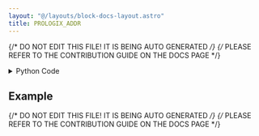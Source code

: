 ```yaml
---
layout: "@/layouts/block-docs-layout.astro"
title: PROLOGIX_ADDR
---
```


{/* DO NOT EDIT THIS FILE! IT IS BEING AUTO GENERATED */}
{/* PLEASE REFER TO THE CONTRIBUTION GUIDE ON THE DOCS PAGE */}


<PythonDocsDisplay docstring={docstring} />

<details>
<summary>Python Code</summary>

```python
import serial
import traceback
from flojoy import flojoy, SerialConnection, DataContainer, TextBlob
from typing import cast, Optional


@flojoy(deps={"pyserial": "3.5"}, inject_connection=True)
def PROLOGIX_ADDR(
    connection: SerialConnection,
    default: Optional[DataContainer] = None,
    addr: int = 22,
) -> TextBlob:
    """The PROLOGIX_ADDR node sets the GPIB address of an instrument using the Prologix USB-to-GPIB or USB-to-Ethernet adapter.

    Inputs
    ------
    default: DataContainer
        Any DataContainer - likely connected to the output of the OPEN_SERIAL node.

    Parameters
    ----------
    connection: Serial
        The open serial connection with the instrument.

    Returns
    -------
    TextBlob
        Response from the Prologix USB-to-GPIB controller.
    """

    # Start serial communication with the instrument
    ser = cast(serial.Serial, connection.get_handle())

    if ser is None:
        raise ValueError("Serial communication is not open")

    cmd = "++addr " + str(addr) + "\r\n"
    ser.write(cmd.encode())

    s = ser.read(256)

    return TextBlob(s)

```

[Find this Flojoy Block on GitHub](https://github.com/flojoy-ai/blocks/blob/main/blocks/IO/PROTOCOLS/GPIB/PROLOGIX/PROLOGIX_ADDR/PROLOGIX_ADDR.py)

</details>

## Example


<GetHelpWidget />


<AppDisplay app={app} blockName="PROLOGIX_ADDR" client:visible />


<Example />

{/* DO NOT EDIT THIS FILE! IT IS BEING AUTO GENERATED */}
{/* PLEASE REFER TO THE CONTRIBUTION GUIDE ON THE DOCS PAGE */}
